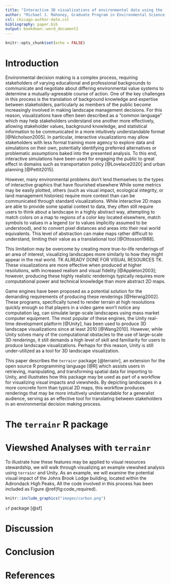 ```yaml
---
title: "Interactive 3D visualizations of environmental data using the `terrainr` `R` package"
author: "Michael J. Mahoney, Graduate Program in Environmental Science, State University of New York College of Environmental Science and Forestry; Colin M. Beier, Department of Sustainable Resources Management, State University of New York College of Environmental Science and Forestry; Aidan C. Ackerman, Department of Landscape Architecture, State University of New York College of Environmental Science and Forestry"
csl: chicago-author-date.csl
bibliography: paper.bib
output: bookdown::word_document2
---
```


```r
knitr::opts_chunk$set(echo = FALSE)
```

# Introduction

Environmental decision making is a complex process, requiring 
stakeholders of varying educational and professional backgrounds to communicate 
and negotiate about differing environmental value systems to determine a 
mutually-agreeable course of action. One of the key challenges in this process 
is the translation of background knowledge and expertise between stakeholders, 
particularly as members of the public become increasingly involved in making 
landscape management decisions. For this reason, visualizations have often been 
described as a "common language" which may help stakeholders understand one 
another more effectively, allowing stakeholder values, background knowledge, and
statistical information to be communicated in a more intuitively understandable 
format [@Nicholson2005]. In particular, interactive visualizations may allow 
stakeholders with less formal training more agency to explore data and 
simulations on their own, potentially identifying preferred alternatives or 
problematic assumptions baked into the presented analysis. To this end, 
interactive simulations have been used
for engaging the public to great effect in domains such as transportation 
policy [@Lovelace2020] and urban planning [@Pettit2015].

However, many environmental problems don't lend themselves to the types of 
interactive graphics that have flourished elsewhere While some metrics
may be easily plotted, others (such as visual impact, ecological integrity, or 
land management histories) require more context than can be communicated through
standard visualizations. While interactive 2D maps are able to provide some 
spatial context to data, they often still require users to think about a 
landscape in a highly abstract way, attempting to match colors on a map to 
regions of a color key located elsewhere, match symbols to values in a legend 
(or to values implicitly assumed to be understood), and to convert pixel 
distances and areas into their real world equivalents. This level of abstraction
can make maps rather difficult to understand, limiting their value as a 
translational tool [@Ottosson1988].

This limitation may be overcome by creating more true-to-life renderings of an 
area of interest, visualizing landscapes more similarly to how they might appear
in the real world. TK ALREADY DONE FOR VISUAL RESOURCES TK. 
These visualizations are more effective when produced at higher resolutions, 
with increased realism and visual fidelity [@Appleton2003]; however, producing 
these highly realistic renderings typically requires more computational power 
and technical knowledge than more abstract 2D maps.

Game engines have been proposed as a potential solution for the demanding 
requirements of producing these renderings [@Herwig2002]. These programs, 
specifically tuned to render terrain at high resolutions quickly 
enough so that players in a video game won't notice any computation lag, can 
simulate large-scale landscapes using mass market computer equipment. The most 
popular of these engines, the Unity real-time development 
platform [@Unity], has been used to produce 3D landscape visualizations since 
at least 2010 [@Wang2010]. However, while Unity solves many of the computational 
obstacles to the use of large-scale 3D renderings, it still demands a high 
level of skill and familiarity for users to produce landscape visualizations.
Perhaps for this reason, Unity is still under-utilized as a tool for 3D 
landscape visualization.

This paper describes the `terrainr` package [@terrainr], an extension for the
open source R programming language [@R] which assists users in retrieving, 
manipulating, and transforming spatial data for importing to Unity, and 
illustrates how this package may be used as part of a workflow for visualizing 
visual impacts and viewsheds. By depicting landscapes in a more concrete form 
than typical 2D maps, this workflow produces renderings that may be more 
intuitively understandable for a generalist audience, serving as an effective 
tool for translating between stakeholders in an environmental decision making 
process.

# The `terrainr` R package

# Viewshed Analyses with `terrainr`

To illustrate how these features may be applied to visual resources stewardship,
we will walk through visualizing an example viewshed analysis using `terrainr` 
and Unity. As an example, we will examine the potential visual impact of the 
Johns Brook Lodge building, located within the Adirondack High Peaks, 
All the code involved in this process has been included as Figure 
\@ref(fig:code_required).

```r
knitr::include_graphics("images/carbon.png")
```



`sf` package [@sf]


# Discussion

# Conclusion

\newpage{}

# References {#references .unnumbered}